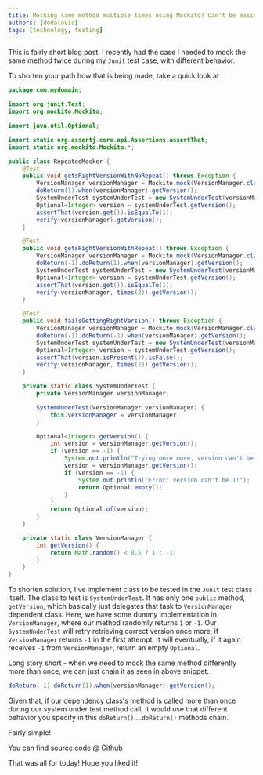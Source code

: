 ```yaml
---
title: Mocking same method multiple times using Mockito? Can't be easier than that!
authors: [dodalovic]
tags: [technology, testing]
---
```


This is fairly short blog post. I recently had the case I needed to mock the same method twice during my `Junit` test case, with different behavior.

<!--truncate-->

To shorten your path how that is being made, take a quick look at :

```java
package com.mydomain;

import org.junit.Test;
import org.mockito.Mockito;

import java.util.Optional;

import static org.assertj.core.api.Assertions.assertThat;
import static org.mockito.Mockito.*;

public class RepeatedMocker {
    @Test
    public void getsRightVersionWithNoRepeat() throws Exception {
        VersionManager versionManager = Mockito.mock(VersionManager.class);
        doReturn(1).when(versionManager).getVersion();
        SystemUnderTest systemUnderTest = new SystemUnderTest(versionManager);
        Optional<Integer> version = systemUnderTest.getVersion();
        assertThat(version.get()).isEqualTo(1);
        verify(versionManager).getVersion();
    }

    @Test
    public void getsRightVersionWithRepeat() throws Exception {
        VersionManager versionManager = Mockito.mock(VersionManager.class);
        doReturn(-1).doReturn(1).when(versionManager).getVersion();
        SystemUnderTest systemUnderTest = new SystemUnderTest(versionManager);
        Optional<Integer> version = systemUnderTest.getVersion();
        assertThat(version.get()).isEqualTo(1);
        verify(versionManager, times(2)).getVersion();
    }

    @Test
    public void failsGettingRightVersion() throws Exception {
        VersionManager versionManager = Mockito.mock(VersionManager.class);
        doReturn(-1).doReturn(-1).when(versionManager).getVersion();
        SystemUnderTest systemUnderTest = new SystemUnderTest(versionManager);
        Optional<Integer> version = systemUnderTest.getVersion();
        assertThat(version.isPresent()).isFalse();
        verify(versionManager, times(2)).getVersion();
    }

    private static class SystemUnderTest {
        private VersionManager versionManager;

        SystemUnderTest(VersionManager versionManager) {
            this.versionManager = versionManager;
        }

        Optional<Integer> getVersion() {
            int version = versionManager.getVersion();
            if (version == -1) {
                System.out.println("Trying once more, version can't be 1 ....");
                version = versionManager.getVersion();
                if (version == -1) {
                    System.out.println("Error: version can't be 1!");
                    return Optional.empty();
                }
            }
            return Optional.of(version);
        }
    }

    private static class VersionManager {
        int getVersion() {
            return Math.random() < 0.5 ? 1 : -1;
        }
    }
}
```

To shorten solution, I've implement class to be tested in the `Junit` test class itself. The class to test is `SystemUnderTest`. It has only one `public` method, `getVersion`, which basically just delegates
that task to `VersionManager` dependent class. Here, we have some dummy implementation in `VersionManager`, where our method randomly returns `1` or `-1`. Our `SystemUnderTest` will retry retrieving correct
version once more, if `VersionManager` returns `-1` in the first attempt. It will eventually, if it again receives `-1` from `VersionManager`, return an empty `Optional`.

Long story short - when we need to mock the same method differently more than once, we can just chain it as seen in above snippet.

```java
doReturn(-1).doReturn(1).when(versionManager).getVersion();
```

Given that, if our dependency class's method is called more than once during our system under test method call, it would use that different behavior you specify in this `doReturn()`....`doReturn()` methods chain.

Fairly simple!

You can find source code @ <u>[Github](https://gist.github.com/dodalovic/3356c35925589bd2be843d71a931f51a)</u>

That was all for today! Hope you liked it!

